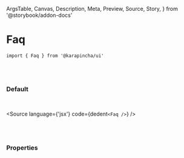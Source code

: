   ArgsTable,
  Canvas,
  Description,
  Meta,
  Preview,
  Source,
  Story,
} from '@storybook/addon-docs'


<Meta title='01. Atoms / Faq' component={Faq} />

# Faq

`import { Faq } from '@karapincha/ui'`

<br />
<br />

### Default

<br />

<Story name='Default'>
  <div className='doc-story__preview' style={{ zoom: '100%' }}>
    <div className='flex items-center gap-4'>
      <Faq />
    </div>
  </div>
</Story>

<Source language={'jsx'} code={dedent`<Faq />`} />

<br />
<br />

### Properties

<ArgsTable of={Faq} />
